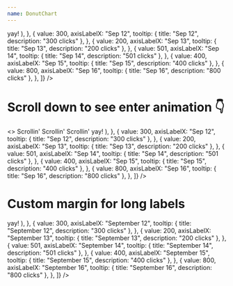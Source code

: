 ```yaml
---
name: DonutChart
---
```


<Playground>
  <Box width="40%">
    <DonutChart
      points={[
        {
          value: 423,
          axisLabelX: "Sep 10",
          tooltip: { title: "Sep 10", description: "423 clicks" },
        },
        {
          value: 567,
          axisLabelX: "Sep 11",
          tooltip: (
            <Serif size="3" p={0.5}>
              yay!
            </Serif>
          ),
        },
        {
          value: 300,
          axisLabelX: "Sep 12",
          tooltip: { title: "Sep 12", description: "300 clicks" },
        },
        {
          value: 200,
          axisLabelX: "Sep 13",
          tooltip: { title: "Sep 13", description: "200 clicks" },
        },
        {
          value: 501,
          axisLabelX: "Sep 14",
          tooltip: { title: "Sep 14", description: "501 clicks" },
        },
        {
          value: 400,
          axisLabelX: "Sep 15",
          tooltip: { title: "Sep 15", description: "400 clicks" },
        },
        {
          value: 800,
          axisLabelX: "Sep 16",
          tooltip: { title: "Sep 16", description: "800 clicks" },
        },
      ]}
    />
  </Box>
</Playground>

# Scroll down to see enter animation 👇

<Playground showEditor={true}>
  <>
    <Flex flexDirection="column" pt="700px">
      <Sans pb={6} size="3" weight="medium">
        Scrollin'
      </Sans>
      <Sans pb={6} size="3" weight="medium">
        Scrollin'
      </Sans>
      <Sans pb={6} size="3" weight="medium">
        Scrollin'
      </Sans>
    </Flex>
    <Box width="40%">
      <DonutChart
        points={[
          {
            value: 423,
            axisLabelX: "Sep 10",
            tooltip: { title: "Sep 10", description: "423 clicks" },
          },
          {
            value: 567,
            axisLabelX: "Sep 11",
            tooltip: (
              <Serif size="3" p={0.5}>
                yay!
              </Serif>
            ),
          },
          {
            value: 300,
            axisLabelX: "Sep 12",
            tooltip: { title: "Sep 12", description: "300 clicks" },
          },
          {
            value: 200,
            axisLabelX: "Sep 13",
            tooltip: { title: "Sep 13", description: "200 clicks" },
          },
          {
            value: 501,
            axisLabelX: "Sep 14",
            tooltip: { title: "Sep 14", description: "501 clicks" },
          },
          {
            value: 400,
            axisLabelX: "Sep 15",
            tooltip: { title: "Sep 15", description: "400 clicks" },
          },
          {
            value: 800,
            axisLabelX: "Sep 16",
            tooltip: { title: "Sep 16", description: "800 clicks" },
          },
        ]}
      />
    </Box>
  </>
</Playground>

# Custom margin for long labels

<Playground>
  <Box width="50%">
    <DonutChart
      margin={50}
      points={[
        {
          value: 423,
          axisLabelX: "September 10",
          tooltip: { title: "September 10", description: "423 clicks" },
        },
        {
          value: 567,
          axisLabelX: "September 11",
          tooltip: (
            <Serif size="3" p={0.5}>
              yay!
            </Serif>
          ),
        },
        {
          value: 300,
          axisLabelX: "September 12",
          tooltip: { title: "September 12", description: "300 clicks" },
        },
        {
          value: 200,
          axisLabelX: "September 13",
          tooltip: { title: "September 13", description: "200 clicks" },
        },
        {
          value: 501,
          axisLabelX: "September 14",
          tooltip: { title: "September 14", description: "501 clicks" },
        },
        {
          value: 400,
          axisLabelX: "September 15",
          tooltip: { title: "September 15", description: "400 clicks" },
        },
        {
          value: 800,
          axisLabelX: "September 16",
          tooltip: { title: "September 16", description: "800 clicks" },
        },
      ]}
    />
  </Box>
</Playground>
